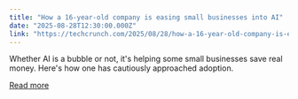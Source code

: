 ```yaml
---
title: "How a 16-year-old company is easing small businesses into AI"
date: "2025-08-28T12:30:00.000Z"
link: "https://techcrunch.com/2025/08/28/how-a-16-year-old-company-is-easing-small-businesses-into-ai/"
---
```


Whether AI is a bubble or not, it's helping some small businesses save real money. Here's how one has cautiously approached adoption.

[Read more](https://techcrunch.com/2025/08/28/how-a-16-year-old-company-is-easing-small-businesses-into-ai/)
